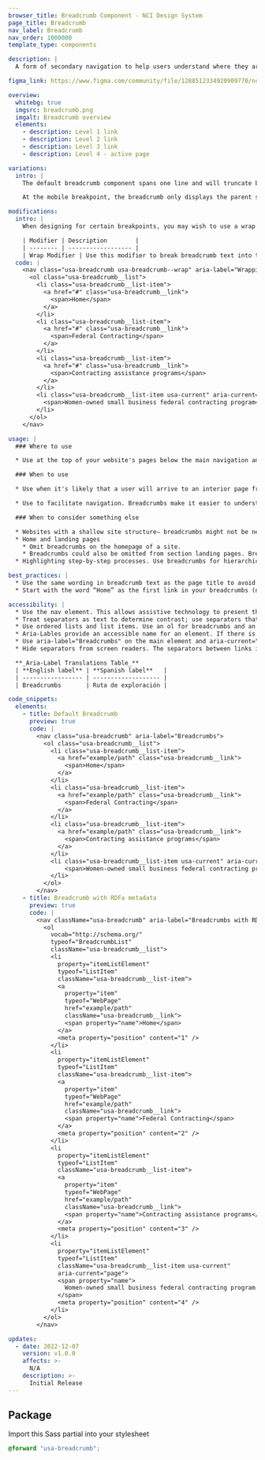 ```yaml
---
browser_title: Breadcrumb Component - NCI Design System
page_title: Breadcrumb
nav_label: Breadcrumb
nav_order: 1000000
template_type: components

description: |
  A form of secondary navigation to help users understand where they are in a website. Breadcrumbs highlight the path from the current page back to the home page, showing each level in the website’s structure and organization and allowing users to navigate “up” to a parent section in the breadcrumb trail.

figma_link: https://www.figma.com/community/file/1288512334920909770/ncids-design-kit

overview:
  whitebg: true
  imgsrc: breadcrumb.png
  imgalt: Breadcrumb overview
  elements:
    - description: Level 1 link
    - description: Level 2 link
    - description: Level 3 link
    - description: Level 4 - active page

variations:
  intro: |
    The default breadcrumb component spans one line and will truncate breadcrumb labels with the use of an ellipses. To avoid this auto-truncation, you can use the wrap modifier.

    At the mobile breakpoint, the breadcrumb only displays the parent section link.

modifications:
  intro: |
    When designing for certain breakpoints, you may wish to use a wrap modifier.

    | Modifier | Description        |
    | -------- | ------------------ |
    | Wrap Modifier | Use this modifier to break breadcrumb text into two or three lines and avoid truncated breadcrumb labels. Like the default variant, the wrap modifier only displays the parent section breadcrumb link at the mobile breakpoint. |
  code: |
    <nav class="usa-breadcrumb usa-breadcrumb--wrap" aria-label="Wrapping Breadcrumbs Example">
      <ol class="usa-breadcrumb__list">
        <li class="usa-breadcrumb__list-item">
          <a href="#" class="usa-breadcrumb__link">
            <span>Home</span>
          </a>
        </li>
        <li class="usa-breadcrumb__list-item">
          <a href="#" class="usa-breadcrumb__link">
            <span>Federal Contracting</span>
          </a>
        </li>
        <li class="usa-breadcrumb__list-item">
          <a href="#" class="usa-breadcrumb__link">
            <span>Contracting assistance programs</span>
          </a>
        </li>
        <li class="usa-breadcrumb__list-item usa-current" aria-current="page">
          <span>Women-owned small business federal contracting program</span>
        </li>
      </ol>
    </nav>

usage: |
  ### Where to use 

  * Use at the top of your website's pages below the main navigation and above the H1 page title.

  ### When to use

  * Use when it's likely that a user will arrive to an interior page from search or from an external link. Breadcrumbs show where the current page is located in the website hierarchy, which can help to orient a user around the website.

  * Use to facilitate navigation. Breadcrumbs make it easier to understand complex sites. Use breadcrumbs to reinforce your site’s structure.

  ### When to consider something else

  * Websites with a shallow site structure— breadcrumbs might not be needed if the website is not very deep and the context for the current page is clear from the main navigation.
  * Home and landing pages
    * Omit breadcrumbs on the homepage of a site.
    * Breadcrumbs could also be omitted from section landing pages. Breadcrumbs are most useful when the hierarchy is not immediately apparent from the main navigation.
  * Highlighting step-by-step processes. Use breadcrumbs for hierarchical relationships, not linear relationships (like individual steps in a multi-step process).

best_practices: |
  * Use the same wording in breadcrumb text as the page title to avoid confusion.
  * Start with the word “Home” as the first link in your breadcrumbs (not necessary on home and landing pages, which can omit breadcrumbs)

accessibility: |
  * Use the nav element. This allows assistive technology to present the breadcrumbs in context as a navigational element on the page.
  * Treat separators as text to determine contrast; use separators that have AA contrast against their background.
  * Use ordered lists and list items. Use an ol for breadcrumbs and an li for each item. This allows assistive technology to enumerate the items in the breadcrumbs and allows shortcuts between list items.
  * Aria-Lables provide an accessible name for an element. If there is no visible name for the element you can reference, use aria-label to provide the user with a recognizable accessible name.
  * Use aria-label="Breadcrumbs" on the main element and aria-current="page" on the current page.
  * Hide separators from screen readers. The separators between links in the breadcrumbs should not be read by screen readers.

  **_Aria-Label Translations Table_**
  | **English label** | **Spanish label**   |
  | ----------------- | ------------------- |
  | Breadcrumbs       | Ruta de exploración |

code_snippets:
  elements:
    - title: Default Breadcrumb
      preview: true
      code: |
        <nav class="usa-breadcrumb" aria-label="Breadcrumbs">
          <ol class="usa-breadcrumb__list">
            <li class="usa-breadcrumb__list-item">
              <a href="example/path" class="usa-breadcrumb__link">
                <span>Home</span>
              </a>
            </li>
            <li class="usa-breadcrumb__list-item">
              <a href="example/path" class="usa-breadcrumb__link">
                <span>Federal Contracting</span>
              </a>
            </li>
            <li class="usa-breadcrumb__list-item">
              <a href="example/path" class="usa-breadcrumb__link">
                <span>Contracting assistance programs</span>
              </a>
            </li>
            <li class="usa-breadcrumb__list-item usa-current" aria-current="page">
                <span>Women-owned small business federal contracting program</span>
            </li>
          </ol>
        </nav>
    - title: Breadcrumb with RDFa metadata
      preview: true
      code: |
        <nav className="usa-breadcrumb" aria-label="Breadcrumbs with RDFa Demo">
          <ol
            vocab="http://schema.org/"
            typeof="BreadcrumbList"
            className="usa-breadcrumb__list">
            <li
              property="itemListElement"
              typeof="ListItem"
              className="usa-breadcrumb__list-item">
              <a
                property="item"
                typeof="WebPage"
                href="example/path"
                className="usa-breadcrumb__link">
                <span property="name">Home</span>
              </a>
              <meta property="position" content="1" />
            </li>
            <li
              property="itemListElement"
              typeof="ListItem"
              className="usa-breadcrumb__list-item">
              <a
                property="item"
                typeof="WebPage"
                href="example/path"
                className="usa-breadcrumb__link">
                <span property="name">Federal Contracting</span>
              </a>
              <meta property="position" content="2" />
            </li>
            <li
              property="itemListElement"
              typeof="ListItem"
              className="usa-breadcrumb__list-item">
              <a
                property="item"
                typeof="WebPage"
                href="example/path"
                className="usa-breadcrumb__link">
                <span property="name">Contracting assistance programs</span>
              </a>
              <meta property="position" content="3" />
            </li>
            <li
              property="itemListElement"
              typeof="ListItem"
              className="usa-breadcrumb__list-item usa-current"
              aria-current="page">
              <span property="name">
                Women-owned small business federal contracting program
              </span>
              <meta property="position" content="4" />
            </li>
          </ol>
        </nav>

updates:
  - date: 2022-12-07
    version: v1.0.0
    affects: >-
      N/A
    description: >-
      Initial Release
---
```


## Package

Import this Sass partial into your stylesheet

```scss nopreview
@forward "usa-breadcrumb";
```
